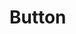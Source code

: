 <script lang="ts">

  const modules = import.meta.glob("codemos/btn/*.svelte", {
    eager: true,
    import: "default",
  });

  const codes = import.meta.glob("codemos/btn/*.svelte", {
    eager: true,
    query: "raw",
    import: "default",
  });

  const Variants = modules["/codemos/btn/variant.svelte"];
  const VariantsCode = codes["/codemos/btn/variant.svelte"];
</script>

# Button

<Variants />


<!-- <div> -->
<!--   {@const Component = modules["/codemos/btn/variant.svelte"]} -->
<!--   <Component>Test</Component> -->
<!-- </div> -->
